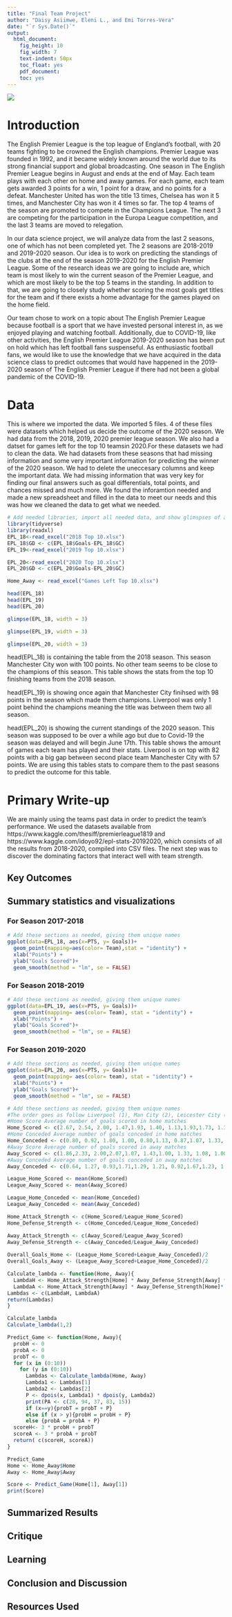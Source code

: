 ```yaml
---
title: "Final Team Project"
author: "Daisy Asiimwe, Eleni L., and Emi Torres-Vera"
date: "`r Sys.Date()`"
output:
  html_document:
    fig_height: 10
    fig_width: 7
    text-indent: 50px
    toc_float: yes
    pdf_document:
    toc: yes
---
```

![](Premier_League_Logo.svg.png)

# Introduction

<p> The English Premier League is the top league of England's football, with 20 teams fighting to be crowned the English champions. Premier League was founded in 1992, and it became widely known around the world due to its strong financial support and global broadcasting. One season in The English Premier League begins in August and ends at the end of May. Each team plays with each other on home and away games. For each game, each team gets awarded 3 points for a win, 1 point for a draw, and no points for a defeat. Manchester United has won the title 13 times, Chelsea has won it 5 times, and Manchester City has won it 4 times so far. The top 4 teams of the season are promoted to compete in the Champions League. The next 3 are competing for the participation in the Europa League competition, and the last 3 teams are moved to relegation. </p>
</p> In our data science project, we will analyze data from the last 2 seasons, one of which has not been completed yet. The 2 seasons are 2018-2019 and 2019-2020 season. Our idea is to work on predicting the standings of the clubs at the end of the season 2019-2020 for the English Premier League. Some of the research ideas we are going to include are, which team is most likely to win the current season of the Premier League, and which are most likely to be the top 5 teams in the standing. In addition to that, we are going to closely study whether scoring the most goals get titles for the team and if there exists a home advantage for the games played on the home field. </p>
<p> Our team chose to work on a topic about The English Premier League because football is a sport that we have invested personal interest in, as we enjoyed playing and watching football. Additionally, due to COVID-19, like other activities, the English Premier League 2019-2020 season has been put on hold which has left football fans suspenseful. As enthusiastic football fans, we would like to use the knowledge that we have acquired in the data science class to predict outcomes that would have happened in the 2019-2020 season of The English Premier League if there had not been a global pandemic of the COVID-19. </p> 

# Data 
This is where we imported the data. We imported 5 files. 4 of these files were datasets which helped us decide the outcome of the 2020 season. We had data from the 2018, 2019, 2020 premier league season. We also had a datset for games left for the top 10 teamsin 2020.For these datasets we had to clean the data. We had datasets from these seasons that had missing information and some very important information for predicting the winner of the 2020 season. We had to delete the uneccesary columns and keep the important data. We had missing information that was very key for finding our final answers such as goal differentials, total points, and chances missed and much more. We found the inforamtion needed and made a new spreadsheet and filled in the data to meet our needs and this was how we cleaned the data to get what we needed.
```r
# Add needed libraries, import all needed data, and show glimspses of all data here
library(tidyverse)
library(readxl)
EPL_18<-read_excel("2018 Top 10.xlsx")
EPL_18$GD <- c(EPL_18$Goals-EPL_18$GC)
EPL_19<-read_excel("2019 Top 10.xlsx")

EPL_20<-read_excel("2020 Top 10.xlsx")
EPL_20$GD <- c(EPL_20$Goals-EPL_20$GC)

Home_Away <- read_excel("Games Left Top 10.xlsx")

head(EPL_18)
head(EPL_19)
head(EPL_20)

glimpse(EPL_18, width = 3)

glimpse(EPL_19, width = 3)

glimpse(EPL_20, width = 3)

```
head(EPL_18) is containing the table from the 2018 season. This season Manchester City won with 100 points. No other team seems to be close to the champions of this season. This table shows the stats from the top 10 finishing teams from the 2018 season.

head(EPL_19) is showing once again that Manchester City finihsed with 98 points in the season which made them champions. Liverpool was only 1 point behind the champions meaning the title was between them two all season. 

head(EPL_20) is showing the current standings of the 2020 season. This season was supposed to be over a while ago but due to Covid-19 the season was delayed and will begin June 17th. This table shows the amount of games each team has played and their stats. Liverpool is on top with 82 points with a big gap between second place team Manchester City with 57 points. We are using this tables stats to compare them to the past seasons to predict the outcome for this table. 

# Primary Write-up

We are mainly using the teams past data in order to predict the team’s performance. We used the datasets available from https://www.kaggle.com/thesiff/premierleague1819 and https://www.kaggle.com/idoyo92/epl-stats-20192020, which consists of all the results from 2018-2020, compiled into CSV files. The next step was to discover the dominating factors that interact well with team strength.

## Key Outcomes

## Summary statistics and visualizations
### For Season 2017-2018

```r
# Add these sections as needed, giving them unique names
ggplot(data=EPL_18, aes(x=PTS, y= Goals))+
  geom_point(mapping=aes(color= Team),stat = "identity") + 
  xlab("Points") +
  ylab("Goals Scored")+
  geom_smooth(method = "lm", se = FALSE) 

```

### For Season 2018-2019
```r
# Add these sections as needed, giving them unique names
ggplot(data=EPL_19, aes(x=PTS, y= Goals))+
  geom_point(mapping= aes(color= Team), stat = "identity") + 
  xlab("Points") +
  ylab("Goals Scored")+
  geom_smooth(method = "lm", se = FALSE)

```

### For Season 2019-2020 
```r
# Add these sections as needed, giving them unique names
ggplot(data=EPL_20, aes(x=PTS, y= Goals))+
  geom_point(mapping= aes(color= team), stat = "identity") + 
  xlab("Points") +
  ylab("Goals Scored")+
  geom_smooth(method = "lm", se = FALSE)

```

```r
# Add these sections as needed, giving them unique names
#The order goes as follow Liverpool (1), Man City (2), Leicester City (3), Chelsea (4), Man U(5), Wolves (6), Sheffield (7), Tottenham (8), Arsenal (9), Burnley (10).
#Home Score Average number of goals scored in home matches
Home_Scored <- c(2.67, 2.54, 2.00, 1.47,1.93, 1.40, 1.13,1.93,1.73, 1.33)
#Home Conceded Average number of goals conceded in home matches
Home_Conceded <- c(0.80, 0.92, 1.00, 1.00, 0.80,1.13, 0.87,1.07, 1.33, 1.27)
#Away Score Average number of goals scored in away matches
Away_Scored <- c(1.86,2.33, 2.00,2.07,1.07, 1.43,1.00, 1.33, 1.08, 1.00)
#Away Conceded Average number of goals conceded in away matches
Away_Conceded <- c(0.64, 1.27, 0.93,1.71,1.29, 1.21, 0.92,1.67,1.23, 1.50)

League_Home_Scored <- mean(Home_Scored)
League_Away_Scored <- mean(Away_Scored)

League_Home_Conceded <- mean(Home_Conceded)
League_Away_Conceded <- mean(Away_Conceded)

Home_Attack_Strength <- c(Home_Scored/League_Home_Scored)
Home_Defense_Strength <- c(Home_Conceded/League_Home_Conceded)

Away_Attack_Strength <- c(Away_Scored/League_Away_Scored)
Away_Defense_Strength <- c(Away_Conceded/League_Away_Conceded)
  
Overall_Goals_Home <- (League_Home_Scored+League_Away_Conceded)/2
Overall_Goals_Away <- (League_Away_Scored+League_Home_Conceded)/2

Calculate_lambda <- function(Home, Away){
  LambdaH <- Home_Attack_Strength[Home] * Away_Defense_Strength[Away] * Overall_Goals_Home
  LambdaA <- Home_Attack_Strength[Away] * Away_Defense_Strength[Home]* Overall_Goals_Home
Lambdas <- c(LambdaH, LambdaA)
return(Lambdas)
}

Calculate_lambda
Calculate_lambda(1,2)

Predict_Game <- function(Home, Away){
  probH <- 0
  probA <- 0
  probT <- 0
  for (x in (0:10))
    for (y in (0:10))
      Lambdas <- Calculate_lambda(Home, Away)
      Lambda1 <- Lambdas[1]
      Lambda2 <- Lambdas[2]
      P <- dpois(x, Lambda1) * dpois(y, Lambda2)
      print(PA <- c(28, 94, 37, 83, 15))
      if (x==y){probT = probT + P}
      else if (x > y){probH = probH + P}
      else {probA = probA + P}
  scoreH<- 3 * probH + probT
  scoreA <- 3 * probA + probT  
  return( c(scoreH, scoreA))
}

Predict_Game
Home <- Home_Away$Home
Away <- Home_Away$Away

Score <- Predict_Game(Home[1], Away[1]) 
print(Score)

```

## Summarized Results


## Critique


## Learning


## Conclusion and Discussion


## Resources Used

